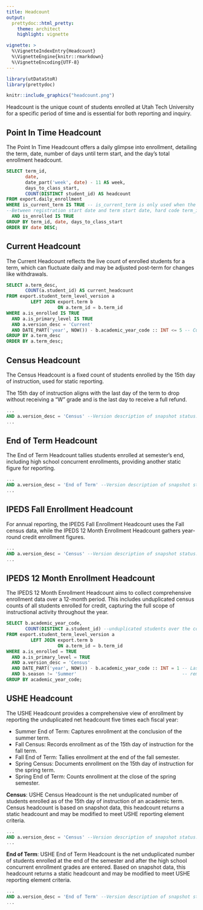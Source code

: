 ```yaml
---
title: Headcount
output: 
  prettydoc::html_pretty:
    theme: architect
    highlight: vignette

vignette: >
  %\VignetteIndexEntry{Headcount}
  %\VignetteEngine{knitr::rmarkdown}
  %\VignetteEncoding{UTF-8}
---
```


```r
library(utDataStoR)
library(prettydoc)
```

```r
knitr::include_graphics("headcount.png")
```

Headcount is the unique count of students enrolled at Utah Tech University for a specific period of time and is essential for both reporting and inquiry.

## Point In Time Headcount

The Point In Time Headcount offers a daily glimpse into enrollment, detailing the term, date, number of days until term start, and the day’s total enrollment headcount.

```sql
SELECT term_id,
       date,
       date_part('week', date) - 11 AS week,
       days_to_class_start,
       COUNT(DISTINCT student_id) AS headcount
FROM export.daily_enrollment
WHERE is_current_term IS TRUE -- is_current_term is only used when the term starts. 
--Between registration start date and term start date, hard code term_id.
  AND is_enrolled IS TRUE
GROUP BY term_id, date, days_to_class_start
ORDER BY date DESC;
```

## Current Headcount

The Current Headcount reflects the live count of enrolled students for a term, which can fluctuate daily and may be adjusted post-term for changes like withdrawals.

```sql
SELECT a.term_desc,
       COUNT(a.student_id) AS current_headcount
FROM export.student_term_level_version a
         LEFT JOIN export.term b
                   ON a.term_id = b.term_id
WHERE a.is_enrolled IS TRUE
  AND a.is_primary_level IS TRUE
  AND a.version_desc = 'Current'
  AND DATE_PART('year', NOW()) - b.academic_year_code :: INT <= 5 -- Current year plus last 5 years
GROUP BY a.term_desc
ORDER BY a.term_desc;
```

## Census Headcount

The Census Headcount is a fixed count of students enrolled by the 15th day of instruction, used for static reporting. 

The 15th day of instruction aligns with the last day of the term to drop without receiving a "W" grade and is the last day to receive a full refund.

```sql
...
AND a.version_desc = 'Census' --Version description of snapshot status.
...
```

## End of Term Headcount

The End of Term Headcount tallies students enrolled at semester’s end, including high school concurrent enrollments, providing another static figure for reporting.

```sql
...
AND a.version_desc = 'End of Term' --Version description of snapshot status.
...
```

## IPEDS Fall Enrollment Headcount

For annual reporting, the IPEDS Fall Enrollment Headcount uses the Fall census data, while the IPEDS 12 Month Enrollment Headcount gathers year-round credit enrollment figures.

```sql
...
AND a.version_desc = 'Census' --Version description of snapshot status.
...
```

## IPEDS 12 Month Enrollment Headcount

The IPEDS 12 Month Enrollment Headcount aims to collect comprehensive enrollment data over a 12-month period. This includes unduplicated census counts of all students enrolled for credit, capturing the full scope of instructional activity throughout the year.

```sql
SELECT b.academic_year_code,
       COUNT(DISTINCT a.student_id) --unduplicated students over the course of an academic year
FROM export.student_term_level_version a
         LEFT JOIN export.term b
                   ON a.term_id = b.term_id
WHERE a.is_enrolled = TRUE
  AND a.is_primary_level = TRUE
  AND a.version_desc = 'Census'
  AND DATE_PART('year', NOW()) - b.academic_year_code :: INT = 1 -- Last academic year
  AND b.season != 'Summer'                                       -- remove summer as per ipeds requirement
GROUP BY academic_year_code;
```

## USHE Headcount

The USHE Headcount provides a comprehensive view of enrollment by reporting the unduplicated net headcount five times each fiscal year:

-   Summer End of Term: Captures enrollment at the conclusion of the summer term.
-   Fall Census: Records enrollment as of the 15th day of instruction for the fall term.
-   Fall End of Term: Tallies enrollment at the end of the fall semester.
-   Spring Census: Documents enrollment on the 15th day of instruction for the spring term.
-   Spring End of Term: Counts enrollment at the close of the spring semester.

**Census**: USHE Census Headcount is the net unduplicated number of students enrolled as of the 15th day of instruction of an academic term. Census headcount is based on snapshot data, this headcount returns a static headcount and may be modified to meet USHE reporting element criteria.

```sql
...
AND a.version_desc = 'Census' --Version description of snapshot status.
...
```

**End of Term**: USHE End of Term Headcount is the net unduplicated number of students enrolled at the end of the semester and after the high school concurrent enrollment grades are entered. Based on snapshot data, this headcount returns a static headcount and may be modified to meet USHE reporting element criteria.

```sql
...
AND a.version_desc = 'End of Term' --Version description of snapshot status.
...
```
